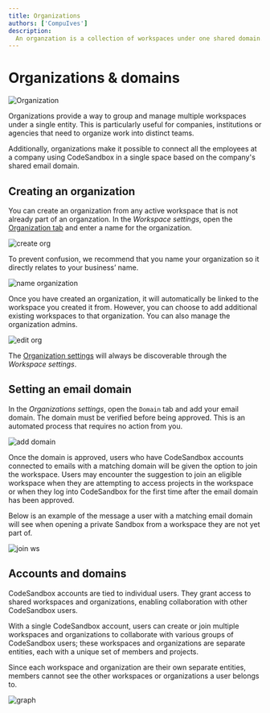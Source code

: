 ```yaml
---
title: Organizations
authors: ['CompuIves']
description:
  An organzation is a collection of workspaces under one shared domain.
---
```



# Organizations & domains

![Organization](../images/org-create.png)

Organizations provide a way to group and manage multiple workspaces under a single entity. This is particularly useful for companies, institutions or agencies that need to organize work into distinct teams.

Additionally, organizations make it possible to connect all the employees at a company using CodeSandbox in a single space based on the company's shared email domain.

## Creating an organization

You can create an organization from any active workspace that is not already part of an organzation.
In the _Workspace settings_, open the [Organization tab](https://codesandbox.io/t/org) and enter a name for the organization.

![create org](../images/org-create.png)

To prevent confusion, we recommend that you name your organization so it directly relates to your business’ name.

![name organization](../images/org-name.png)

Once you have created an organization, it will automatically be linked to the workspace you created it from. However, you can choose to add additional existing workspaces to that organization.
You can also manage the organization admins.

![edit org](../images/org-edit.png)

The [Organization settings](https://codesandbox.io/t/org) will always be discoverable through the _Workspace settings_.

## Setting an email domain

In the _Organizations settings_, open the `Domain` tab and add your email domain.
The domain must be verified before being approved. This is an automated process that requires no action from you.

![add domain](../images/org-domain-add.png)

Once the domain is approved, users who have CodeSandbox accounts connected to emails with a matching domain will be given the option to join the workspace.
Users may encounter the suggestion to join an eligible workspace when they are attempting to access projects in the workspace or when they log into CodeSandbox for the first time after the email domain has been approved.

Below is an example of the message a user with a matching email domain will see when opening a private Sandbox from a workspace they are not yet part of.

![join ws](../images/org-domain-join-ws.png)

## Accounts and domains

CodeSandbox accounts are tied to individual users. They grant access to shared workspaces and organizations, enabling collaboration with other CodeSandbox users.

With a single CodeSandbox account, users can create or join multiple workspaces and organizations to collaborate with various groups of CodeSandbox users; these workspaces and organizations are separate entities, each with a unique set of members and projects.

Since each workspace and organization are their own separate entities, members cannot see the other workspaces or organizations a user belongs to.

![graph](../images/org-account-graph.png)
